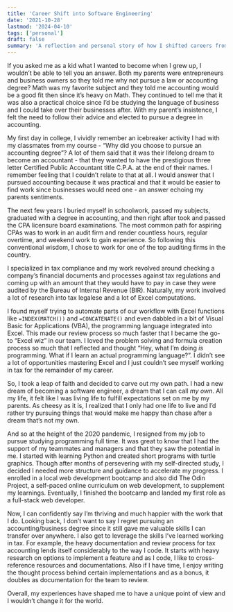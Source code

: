 ```yaml
---
title: 'Career Shift into Software Engineering'
date: '2021-10-28'
lastmod: '2024-04-10'
tags: ['personal']
draft: false
summary: 'A reflection and personal story of how I shifted careers from being a Certified Public Accountant'
---
```


If you asked me as a kid what I wanted to become when I grew up, I wouldn’t be able to tell you an answer. Both my parents were entrepreneurs and business owners so they told me why not pursue a law or accounting degree? Math was my favorite subject and they told me accounting would be a good fit then since it’s heavy on Math. They continued to tell me that it was also a practical choice since I’d be studying the language of business and I could take over their businesses after. With my parent’s insistence, I felt the need to follow their advice and elected to pursue a degree in accounting.

My first day in college, I vividly remember an icebreaker activity I had with my classmates from my course - “Why did you choose to pursue an accounting degree”? A lot of them said that it was their lifelong dream to become an accountant - that they wanted to have the prestigious three letter Certified Public Accountant title C.P.A. at the end of their names. I remember feeling that I couldn’t relate to that at all. I would answer that I pursued accounting because it was practical and that it would be easier to find work since businesses would need one - an answer echoing my parents sentiments.

The next few years I buried myself in schoolwork, passed my subjects, graduated with a degree in accounting, and then right after took and passed the CPA licensure board examinations. The most common path for aspiring CPAs was to work in an audit firm and render countless hours, regular overtime, and weekend work to gain experience. So following this conventional wisdom, I chose to work for one of the top auditing firms in the country.

I specialized in tax compliance and my work revolved around checking a company’s financial documents and processes against tax regulations and coming up with an amount that they would have to pay in case they were audited by the Bureau of Internal Revenue (BIR). Naturally, my work involved a lot of research into tax legalese and a lot of Excel computations.

I found myself trying to automate parts of our workflow with Excel functions like `=INDEX(MATCH())` and `=CONCATENATE()` and even dabbled in a bit of Visual Basic for Applications (VBA), the programming language integrated into Excel. This made our review process so much faster that I became the go-to “Excel wiz” in our team. I loved the problem solving and formula creation process so much that I reflected and thought “Hey, what I’m doing *is* programming. What if I learn an actual programming language?”. I didn’t see a lot of opportunities mastering Excel and I just couldn’t see myself working in tax for the remainder of my career.

So, I took a leap of faith and decided to carve out my own path. I had a new dream of becoming a software engineer, a dream that I can call *my own*. All my life, it felt like I was living life to fulfill expectations set on me by my parents. As cheesy as it is, I realized that I only had one life to live and I’d rather try pursuing things that would make me happy than chase after a dream that’s not my own.

And so at the height of the 2020 pandemic, I resigned from my job to pursue studying programming full time. It was great to know that I had the support of my teammates and managers and that they saw the potential in me. I started with learning Python and created short programs with turtle graphics. Though after months of persevering with my self-directed study, I decided I needed more structure and guidance to accelerate my progress. I enrolled in a local web development bootcamp and also did The Odin Project, a self-paced online curriculum on web development, to supplement my learnings. Eventually, I finished the bootcamp and landed my first role as a full-stack web developer.

Now, I can confidently say I’m thriving and much happier with the work that I do. Looking back, I don’t want to say I regret pursuing an accounting/business degree since it still gave me valuable skills I can transfer over anywhere. I also get to leverage the skills I’ve learned working in tax. For example, the heavy documentation and review process for tax accounting lends itself considerably to the way I code. It starts with heavy research on options to implement a feature and as I code, I like to cross-reference resources and documentations. Also if I have time, I enjoy writing the thought process behind certain implementations and as a bonus, it doubles as documentation for the team to review.

Overall, my experiences have shaped me to have a unique point of view and I wouldn’t change it for the world.